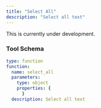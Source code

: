 ```yaml
---
title: "Select All"
description: "Select all text"
---
```


<Warning>This is currently under development.</Warning>

### Tool Schema

```yaml
type: function
function:
  name: select_all
  parameters:
    type: object
    properties: {
      }
  description: Select all text
```